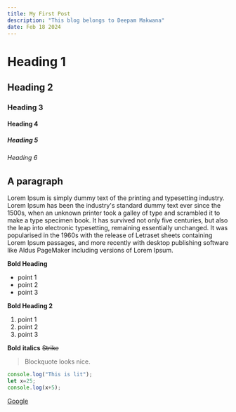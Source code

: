 ```yaml
---
title: My First Post
description: "This blog belongs to Deepam Makwana"
date: Feb 18 2024
---
```

# Heading 1
## Heading 2
### Heading 3
#### Heading 4
##### Heading 5
###### Heading 6

## A paragraph
Lorem Ipsum is simply dummy text of the printing and typesetting industry. Lorem Ipsum has been the industry's standard dummy text ever since the 1500s, when an unknown printer took a galley of type and scrambled it to make a type specimen book. It has survived not only five centuries, but also the leap into electronic typesetting, remaining essentially unchanged. It was popularised in the 1960s with the release of Letraset sheets containing Lorem Ipsum passages, and more recently with desktop publishing software like Aldus PageMaker including versions of Lorem Ipsum.

**Bold Heading**
- point 1
- point 2
- point 3

**Bold Heading 2**
1. point 1
2. point 2
3. point 3

**Bold** __italics__ ~~Strike~~

> Blockquote looks nice.

```js
console.log("This is lit");
let x=25;
console.log(x+5);
```

[Google](https://google.com "meow meow")
